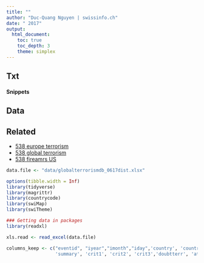 ```yaml
---
title: ""
author: "Duc-Quang Nguyen | swissinfo.ch"
date: " 2017"
output: 
  html_document:
    toc: true
    toc_depth: 3
    theme: simplex
---
```

## Txt

#### Snippets

## Data

## Related

* [538 europe terrorism](https://fivethirtyeight.com/features/the-rise-of-religiously-inspired-terrorism-in-france/)
* [538 global terrorism](http://fivethirtyeight.com/features/global-terrorism-declined-last-year-but-not-in-the-west/)
* [538 fireamrs US](https://fivethirtyeight.com/features/gun-deaths-terrorism/)


```r
data.file <- "data/globalterrorismdb_0617dist.xlsx"

options(tibble.width = Inf)
library(tidyverse)
library(magrittr)
library(countrycode)
library(swiMap)
library(swiTheme)

### Getting data in packages
library(readxl)

```

```r
xls.read <- read_excel(data.file)

columns_keep <- c("eventid", "iyear","imonth","iday",'country', 'country_txt', 'region', 'latitude', 'longitude', 'location', 
                  'summary', 'crit1', 'crit2', 'crit3','doubtterr', 'attacktype1', 'attacktype1_txt')


```